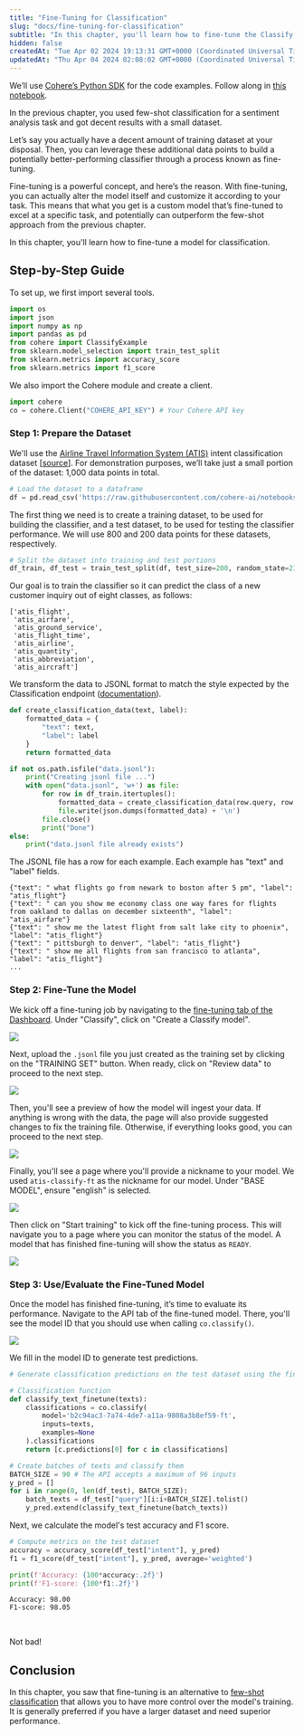```yaml
---
title: "Fine-Tuning for Classification"
slug: "docs/fine-tuning-for-classification"
subtitle: "In this chapter, you'll learn how to fine-tune the Classify endpoint model on custom datasets, enhancing its performance on specific tasks."
hidden: false
createdAt: "Tue Apr 02 2024 19:13:31 GMT+0000 (Coordinated Universal Time)"
updatedAt: "Thu Apr 04 2024 02:08:02 GMT+0000 (Coordinated Universal Time)"
---
```

We’ll use [Cohere’s Python SDK](/reference/about?ref=txt.cohere.com#python) for the code examples. Follow along in [this notebook](https://github.com/cohere-ai/notebooks/blob/main/notebooks/llmu/Fine_Tuning_for_Classify.ipynb).

In the previous chapter, you used few-shot classification for a sentiment analysis task and got decent results with a small dataset.

Let’s say you actually have a decent amount of training dataset at your disposal. Then, you can leverage these additional data points to build a potentially better-performing classifier through a process known as fine-tuning.

Fine-tuning is a powerful concept, and here’s the reason. With fine-tuning, you can actually alter the model itself and customize it according to your task. This means that what you get is a custom model that’s fine-tuned to excel at a specific task, and potentially can outperform the few-shot approach from the previous chapter. 

In this chapter, you'll learn how to fine-tune a model for classification.

## Step-by-Step Guide

To set up, we first import several tools. 

```python
import os
import json
import numpy as np
import pandas as pd
from cohere import ClassifyExample
from sklearn.model_selection import train_test_split
from sklearn.metrics import accuracy_score
from sklearn.metrics import f1_score
```

We also import the Cohere module and create a client.

```python
import cohere
co = cohere.Client("COHERE_API_KEY") # Your Cohere API key
```

### Step 1: Prepare the Dataset

We'll use the [Airline Travel Information System (ATIS)](https://www.kaggle.com/datasets/hassanamin/atis-airlinetravelinformationsystem?select=atis_intents_train.csv) intent classification dataset \[[source](https://aclanthology.org/H90-1021/)]. For demonstration purposes, we’ll take just a small portion of the dataset: 1,000 data points in total.

```python
# Load the dataset to a dataframe
df = pd.read_csv('https://raw.githubusercontent.com/cohere-ai/notebooks/main/notebooks/data/atis_subset.csv', names=['query','intent'])
```

 The first thing we need is to create a training dataset, to be used for building the classifier, and a test dataset, to be used for testing the classifier performance. We will use 800 and 200 data points for these datasets, respectively.

```python
# Split the dataset into training and test portions
df_train, df_test = train_test_split(df, test_size=200, random_state=21)
```

Our goal is to train the classifier so it can predict the class of a new customer inquiry out of eight classes, as follows:

```
['atis_flight', 
 'atis_airfare', 
 'atis_ground_service', 
 'atis_flight_time', 
 'atis_airline', 
 'atis_quantity', 
 'atis_abbreviation', 
 'atis_aircraft']
```

We transform the data to JSONL format to match the style expected by the Classification endpoint ([documentation](/docs/classify-preparing-the-data)).

```python
def create_classification_data(text, label):
    formatted_data = {
        "text": text,
        "label": label
    }
    return formatted_data

if not os.path.isfile("data.jsonl"):
    print("Creating jsonl file ...")
    with open("data.jsonl", 'w+') as file:
        for row in df_train.itertuples():
            formatted_data = create_classification_data(row.query, row.intent)
            file.write(json.dumps(formatted_data) + '\n')
        file.close()
        print("Done")
else:
    print("data.jsonl file already exists")
```

The JSONL file has a row for each example.  Each example has "text" and "label" fields.

```
{"text": " what flights go from newark to boston after 5 pm", "label": "atis_flight"}
{"text": " can you show me economy class one way fares for flights from oakland to dallas on december sixteenth", "label": "atis_airfare"}
{"text": " show me the latest flight from salt lake city to phoenix", "label": "atis_flight"}
{"text": " pittsburgh to denver", "label": "atis_flight"}
{"text": " show me all flights from san francisco to atlanta", "label": "atis_flight"}
...
```

### Step 2: Fine-Tune the Model

We kick off a fine-tuning job by navigating to the [fine-tuning tab of the Dashboard](https://dashboard.cohere.com/fine-tuning).  Under "Classify", click on "Create a Classify model".

![](../../../assets/images/48dad78-cohere_dashboard.png)

Next, upload the `.jsonl` file you just created as the training set by clicking on the "TRAINING SET" button. When ready, click on "Review data" to proceed to the next step.

<img src='../../../assets/images/9c83f64-classify_data.png' />

Then, you'll see a preview of how the model will ingest your data. If anything is wrong with the data, the page will also provide suggested changes to fix the training file. Otherwise, if everything looks good, you can proceed to the next step.

<img src='../../../assets/images/d14803d-atis_review_data.png' />

Finally, you'll see a page where you'll provide a nickname to your model. We used `atis-classify-ft` as the nickname for our model. Under "BASE MODEL", ensure "english" is selected.

<img src='../../../assets/images/456ba27-model_nickname_select.png' />

Then click on "Start training" to kick off the fine-tuning process. This will navigate you to a page where you can monitor the status of the model. A model that has finished fine-tuning will show the status as `READY`.

<img src='../../../assets/images/48a2e02-atis_model_ready.png' />

### Step 3: Use/Evaluate the Fine-Tuned Model

Once the model has finished fine-tuning, it’s time to evaluate its performance. Navigate to the API tab of the fine-tuned model. There, you'll see the model ID that you should use when calling `co.classify()`.

<img src='../../../assets/images/580ff8c-get_model_ID.png' />

We fill in the model ID to generate test predictions.

```python
# Generate classification predictions on the test dataset using the finetuned model

# Classification function
def classify_text_finetune(texts):
    classifications = co.classify(
        model='b2c94ac3-7a74-4de7-a11a-9808a3b8ef59-ft',
        inputs=texts,
        examples=None
    ).classifications
    return [c.predictions[0] for c in classifications]

# Create batches of texts and classify them
BATCH_SIZE = 90 # The API accepts a maximum of 96 inputs
y_pred = []
for i in range(0, len(df_test), BATCH_SIZE):
    batch_texts = df_test["query"][i:i+BATCH_SIZE].tolist()
    y_pred.extend(classify_text_finetune(batch_texts))
```

Next, we calculate the model's test accuracy and F1 score.

```python
# Compute metrics on the test dataset
accuracy = accuracy_score(df_test["intent"], y_pred)
f1 = f1_score(df_test["intent"], y_pred, average='weighted')

print(f'Accuracy: {100*accuracy:.2f}')
print(f'F1-score: {100*f1:.2f}')
```

```
Accuracy: 98.00
F1-score: 98.05
```

<br />

Not bad! 

## Conclusion

In this chapter, you saw that fine-tuning is an alternative to [few-shot classification](/docs/few-shot-classification) that allows you to have more control over the model's training. It is generally preferred if you have a larger dataset and need superior performance.
